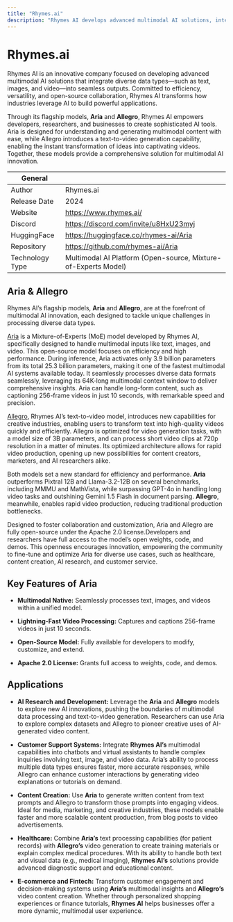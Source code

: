 ```yaml
---
title: "Rhymes.ai"
description: "Rhymes AI develops advanced multimodal AI solutions, integrating text, images, and video, empowering industries with its flagship Aria model for seamless AI applications."
---
```


# Rhymes.ai
Rhymes AI is an innovative company focused on developing advanced multimodal AI solutions that integrate diverse data types—such as text, images, and video—into seamless outputs. Committed to efficiency, versatility, and open-source collaboration, Rhymes AI transforms how industries leverage AI to build powerful applications.

Through its flagship models, **Aria** and **Allegro**, Rhymes AI empowers developers, researchers, and businesses to create sophisticated AI tools. Aria is designed for understanding and generating multimodal content with ease, while Allegro introduces a text-to-video generation capability, enabling the instant transformation of ideas into captivating videos. Together, these models provide a comprehensive solution for multimodal AI innovation.


| General  |  |
| --- | --- |
| Author | Rhymes.ai  |
| Release Date | 2024  |
| Website | https://www.rhymes.ai/  |
| Discord | https://discord.com/invite/u8HxU23myj  |
| HuggingFace | https://huggingface.co/rhymes-ai/Aria |
| Repository | https://github.com/rhymes-ai/Aria |
| Technology Type | Multimodal AI Platform (Open-source, Mixture-of-Experts Model) |

## Aria & Allegro
Rhymes AI’s flagship models, **Aria** and **Allegro**, are at the forefront of multimodal AI innovation, each designed to tackle unique challenges in processing diverse data types.

[Aria](https://rhymes.ai/blog-details/aria-first-open-multimodal-native-moe-model) is a Mixture-of-Experts (MoE) model developed by Rhymes AI, specifically designed to handle multimodal inputs like text, images, and video. This open-source model focuses on efficiency and high performance. During inference, Aria activates only 3.9 billion parameters from its total 25.3 billion parameters, making it one of the fastest multimodal AI systems available today.
It seamlessly processes diverse data formats seamlessly, leveraging its 64K-long multimodal context window to deliver comprehensive insights. Aria can handle long-form content, such as captioning 256-frame videos in just 10 seconds, with remarkable speed and precision.

[Allegro](https://rhymes.ai/blog-details/allegro-advanced-video-generation-model), Rhymes AI’s text-to-video model, introduces new capabilities for creative industries, enabling users to transform text into high-quality videos quickly and efficiently. Allegro is optimized for video generation tasks, with a model size of 3B parameters, and can process short video clips at 720p resolution in a matter of minutes. Its optimized architecture allows for rapid video production, opening up new possibilities for content creators, marketers, and AI researchers alike.

Both models set a new standard for efficiency and performance. **Aria** outperforms Pixtral 12B and Llama-3.2-12B on several benchmarks, including MMMU and MathVista, while surpassing GPT-4o in handling long video tasks and outshining Gemini 1.5 Flash in document parsing. **Allegro**, meanwhile, enables rapid video production, reducing traditional production bottlenecks.

Designed to foster collaboration and customization, Aria and Allegro are fully open-source under the Apache 2.0 license.Developers and researchers have full access to the model’s open weights, code, and demos. This openness encourages innovation, empowering the community to fine-tune and optimize Aria for diverse use cases, such as healthcare, content creation, AI research, and customer service.


## Key Features of Aria

- **Multimodal Native:** Seamlessly processes text, images, and videos within a unified model.

- **Lightning-Fast Video Processing:** Captures and captions 256-frame videos in just 10 seconds.

- **Open-Source Model:** Fully available for developers to modify, customize, and extend.

- **Apache 2.0 License:** Grants full access to weights, code, and demos.


## Applications

- **AI Research and Development:** Leverage the **Aria** and **Allegro** models to explore new AI innovations, pushing the boundaries of multimodal data processing and text-to-video generation. Researchers can use Aria to explore complex datasets and Allegro to pioneer creative uses of AI-generated video content.

- **Customer Support Systems:** Integrate **Rhymes AI’s** multimodal capabilities into chatbots and virtual assistants to handle complex inquiries involving text, image, and video data. Aria’s ability to process multiple data types ensures faster, more accurate responses, while Allegro can enhance customer interactions by generating video explanations or tutorials on demand.

- **Content Creation:** Use **Aria** to generate written content from text prompts and Allegro to transform those prompts into engaging videos. Ideal for media, marketing, and creative industries, these models enable faster and more scalable content production, from blog posts to video advertisements.

- **Healthcare:** Combine **Aria’s** text processing capabilities (for patient records) with **Allegro’s** video generation to create training materials or explain complex medical procedures. With its ability to handle both text and visual data (e.g., medical imaging), **Rhymes AI’s** solutions provide advanced diagnostic support and educational content.

- **E-commerce and Fintech:** Transform customer engagement and decision-making systems using **Aria’s** multimodal insights and **Allegro’s** video content creation. Whether through personalized shopping experiences or finance tutorials, **Rhymes AI** helps businesses offer a more dynamic, multimodal user experience.



